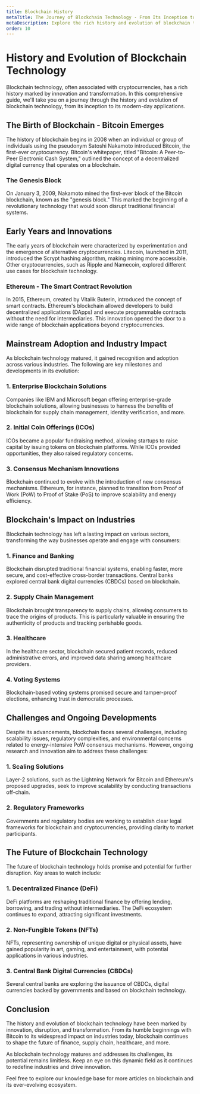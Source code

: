 ```yaml
---
title: Blockchain History
metaTitle: The Journey of Blockchain Technology - From Its Inception to Modern Applications
metaDescription: Explore the rich history and evolution of blockchain technology. Learn how it has transformed over the years and its impact on various industries.
order: 10
---
```


# History and Evolution of Blockchain Technology

Blockchain technology, often associated with cryptocurrencies, has a rich history marked by innovation and transformation. In this comprehensive guide, we'll take you on a journey through the history and evolution of blockchain technology, from its inception to its modern-day applications.

## The Birth of Blockchain - Bitcoin Emerges

The history of blockchain begins in 2008 when an individual or group of individuals using the pseudonym Satoshi Nakamoto introduced Bitcoin, the first-ever cryptocurrency. Bitcoin's whitepaper, titled "Bitcoin: A Peer-to-Peer Electronic Cash System," outlined the concept of a decentralized digital currency that operates on a blockchain.

### The Genesis Block

On January 3, 2009, Nakamoto mined the first-ever block of the Bitcoin blockchain, known as the "genesis block." This marked the beginning of a revolutionary technology that would soon disrupt traditional financial systems.

## Early Years and Innovations

The early years of blockchain were characterized by experimentation and the emergence of alternative cryptocurrencies. Litecoin, launched in 2011, introduced the Scrypt hashing algorithm, making mining more accessible. Other cryptocurrencies, such as Ripple and Namecoin, explored different use cases for blockchain technology.

### Ethereum - The Smart Contract Revolution

In 2015, Ethereum, created by Vitalik Buterin, introduced the concept of smart contracts. Ethereum's blockchain allowed developers to build decentralized applications (DApps) and execute programmable contracts without the need for intermediaries. This innovation opened the door to a wide range of blockchain applications beyond cryptocurrencies.

## Mainstream Adoption and Industry Impact

As blockchain technology matured, it gained recognition and adoption across various industries. The following are key milestones and developments in its evolution:

### 1. Enterprise Blockchain Solutions

Companies like IBM and Microsoft began offering enterprise-grade blockchain solutions, allowing businesses to harness the benefits of blockchain for supply chain management, identity verification, and more.

### 2. Initial Coin Offerings (ICOs)

ICOs became a popular fundraising method, allowing startups to raise capital by issuing tokens on blockchain platforms. While ICOs provided opportunities, they also raised regulatory concerns.

### 3. Consensus Mechanism Innovations

Blockchain continued to evolve with the introduction of new consensus mechanisms. Ethereum, for instance, planned to transition from Proof of Work (PoW) to Proof of Stake (PoS) to improve scalability and energy efficiency.

## Blockchain's Impact on Industries

Blockchain technology has left a lasting impact on various sectors, transforming the way businesses operate and engage with consumers:

### 1. Finance and Banking

Blockchain disrupted traditional financial systems, enabling faster, more secure, and cost-effective cross-border transactions. Central banks explored central bank digital currencies (CBDCs) based on blockchain.

### 2. Supply Chain Management

Blockchain brought transparency to supply chains, allowing consumers to trace the origins of products. This is particularly valuable in ensuring the authenticity of products and tracking perishable goods.

### 3. Healthcare

In the healthcare sector, blockchain secured patient records, reduced administrative errors, and improved data sharing among healthcare providers.

### 4. Voting Systems

Blockchain-based voting systems promised secure and tamper-proof elections, enhancing trust in democratic processes.

## Challenges and Ongoing Developments

Despite its advancements, blockchain faces several challenges, including scalability issues, regulatory complexities, and environmental concerns related to energy-intensive PoW consensus mechanisms. However, ongoing research and innovation aim to address these challenges:

### 1. Scaling Solutions

Layer-2 solutions, such as the Lightning Network for Bitcoin and Ethereum's proposed upgrades, seek to improve scalability by conducting transactions off-chain.

### 2. Regulatory Frameworks

Governments and regulatory bodies are working to establish clear legal frameworks for blockchain and cryptocurrencies, providing clarity to market participants.

## The Future of Blockchain Technology

The future of blockchain technology holds promise and potential for further disruption. Key areas to watch include:

### 1. Decentralized Finance (DeFi)

DeFi platforms are reshaping traditional finance by offering lending, borrowing, and trading without intermediaries. The DeFi ecosystem continues to expand, attracting significant investments.

### 2. Non-Fungible Tokens (NFTs)

NFTs, representing ownership of unique digital or physical assets, have gained popularity in art, gaming, and entertainment, with potential applications in various industries.

### 3. Central Bank Digital Currencies (CBDCs)

Several central banks are exploring the issuance of CBDCs, digital currencies backed by governments and based on blockchain technology.

## Conclusion

The history and evolution of blockchain technology have been marked by innovation, disruption, and transformation. From its humble beginnings with Bitcoin to its widespread impact on industries today, blockchain continues to shape the future of finance, supply chain, healthcare, and more.

As blockchain technology matures and addresses its challenges, its potential remains limitless. Keep an eye on this dynamic field as it continues to redefine industries and drive innovation.

Feel free to explore our knowledge base for more articles on blockchain and its ever-evolving ecosystem.
